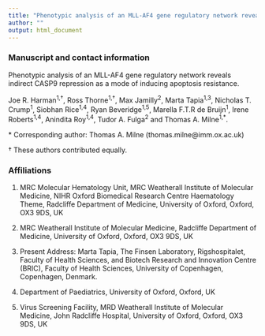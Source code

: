 ```yaml
---
title: "Phenotypic analysis of an MLL-AF4 gene regulatory network reveals indirect CASP9 repression as a mode of inducing apoptosis resistance"
author: ""
output: html_document
---
```


### Manuscript and contact information
Phenotypic analysis of an MLL-AF4 gene regulatory network reveals indirect CASP9 repression as a mode of inducing apoptosis resistance.

Joe R. Harman<sup>1,†</sup>, Ross Thorne<sup>1,†</sup>, Max Jamilly<sup>2</sup>, Marta Tapia<sup>1,3</sup>, Nicholas T. Crump<sup>1</sup>, Siobhan Rice<sup>1,4</sup>, Ryan Beveridge<sup>1,5</sup>, Marella F.T.R de Bruijn<sup>1</sup>, Irene Roberts<sup>1,4</sup>, Anindita Roy<sup>1,4</sup>, Tudor A. Fulga<sup>2</sup> and Thomas A. Milne<sup>1,*</sup>.

 \* Corresponding author: 
 Thomas A. Milne (thomas.milne@imm.ox.ac.uk)
 
 † These authors contributed equally.

### Affiliations 

1. MRC Molecular Hematology Unit,
MRC Weatherall Institute of Molecular Medicine,
NIHR Oxford Biomedical Research Centre Haematology Theme,
Radcliffe Department of Medicine,
University of Oxford,
Oxford, OX3 9DS, UK

2. MRC Weatherall Institute of Molecular Medicine,
Radcliffe Department of Medicine,
University of Oxford,
Oxford, OX3 9DS, UK

3. Present Address: 
Marta Tapia, The Finsen Laboratory,
Rigshospitalet,
Faculty of Health Sciences, and Biotech Research and Innovation Centre (BRIC),
Faculty of Health Sciences,
University of Copenhagen,
Copenhagen, Denmark.

4. Department of Paediatrics,
University of Oxford,
Oxford, UK

5. Virus Screening Facility, 
MRD Weatherall Institute of Molecular Medicine, 
John Radcliffe Hospital, 
University of Oxford, 
Oxford, OX3 9DS, UK
